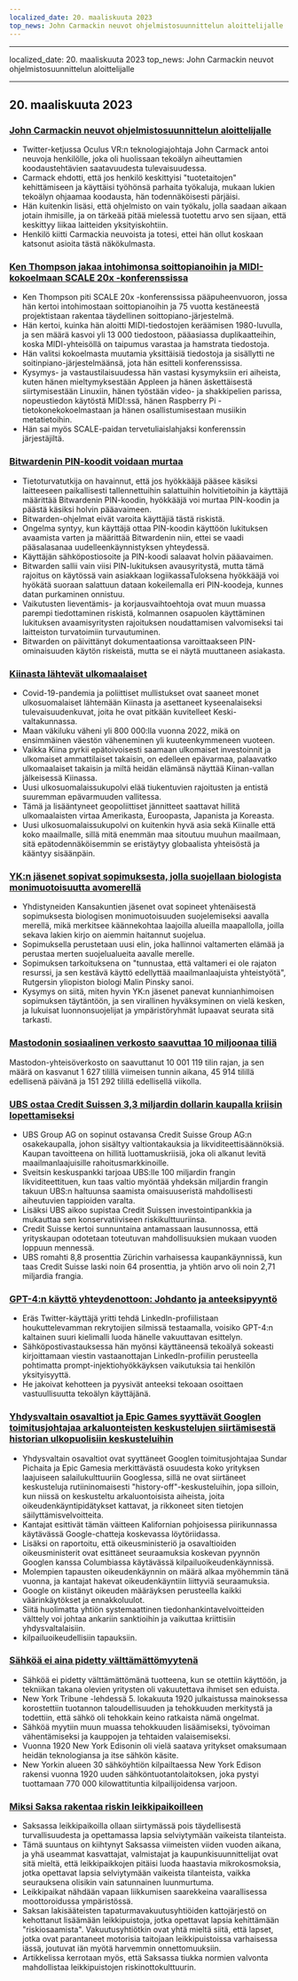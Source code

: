 ```yaml
---
localized_date: 20. maaliskuuta 2023
top_news: John Carmackin neuvot ohjelmistosuunnittelun aloittelijalle
---
```


---

localized_date: 20. maaliskuuta 2023
top_news: John Carmackin neuvot ohjelmistosuunnittelun aloittelijalle

---



<CallToAction />

<Steps>

## 20. maaliskuuta 2023

### [John Carmackin neuvot ohjelmistosuunnittelun aloittelijalle](https://twitter.com/ID_AA_Carmack/status/1637087219591659520?ref=hackernewsgpt.com)

- Twitter-ketjussa Oculus VR:n teknologiajohtaja John Carmack antoi neuvoja henkilölle, joka oli huolissaan tekoälyn aiheuttamien koodaustehtävien saatavuudesta tulevaisuudessa.
- Carmack ehdotti, että jos henkilö keskittyisi "tuotetaitojen" kehittämiseen ja käyttäisi työhönsä parhaita työkaluja, mukaan lukien tekoälyn ohjaamaa koodausta, hän todennäköisesti pärjäisi.
- Hän kuitenkin lisäsi, että ohjelmisto on vain työkalu, jolla saadaan aikaan jotain ihmisille, ja on tärkeää pitää mielessä tuotettu arvo sen sijaan, että keskittyy liikaa laitteiden yksityiskohtiin.
- Henkilö kiitti Carmackia neuvoista ja totesi, ettei hän ollut koskaan katsonut asioita tästä näkökulmasta.

### [Ken Thompson jakaa intohimonsa soittopianoihin ja MIDI-kokoelmaan SCALE 20x -konferenssissa](https://www.youtube.com/watch?v=kaandEt_pKw&ref=hackernewsgpt.com)

- Ken Thompson piti SCALE 20x -konferenssissa pääpuheenvuoron, jossa hän kertoi intohimostaan soittopianoihin ja 75 vuotta kestäneestä projektistaan rakentaa täydellinen soittopiano-järjestelmä.
- Hän kertoi, kuinka hän aloitti MIDI-tiedostojen keräämisen 1980-luvulla, ja sen määrä kasvoi yli 13 000 tiedostoon, pääasiassa duplikaatteihin, koska MIDI-yhteisöllä on taipumus varastaa ja hamstrata tiedostoja.
- Hän valitsi kokoelmasta muutamia yksittäisiä tiedostoja ja sisällytti ne soitinpiano-järjestelmäänsä, jota hän esitteli konferenssissa.
- Kysymys- ja vastaustilaisuudessa hän vastasi kysymyksiin eri aiheista, kuten hänen mieltymyksestään Appleen ja hänen äskettäisestä siirtymisestään Linuxiin, hänen työstään video- ja shakkipelien parissa, nopeustiedon käytöstä MIDI:ssä, hänen Raspberry Pi -tietokonekokoelmastaan ja hänen osallistumisestaan musiikin metatietoihin.
- Hän sai myös SCALE-paidan tervetuliaislahjaksi konferenssin järjestäjiltä.

### [Bitwardenin PIN-koodit voidaan murtaa](https://ambiso.github.io/bitwarden-pin/?ref=hackernewsgpt.com)

- Tietoturvatutkija on havainnut, että jos hyökkääjä pääsee käsiksi laitteeseen paikallisesti tallennettuihin salattuihin holvitietoihin ja käyttäjä määrittää Bitwardenin PIN-koodin, hyökkääjä voi murtaa PIN-koodin ja päästä käsiksi holvin pääavaimeen.
- Bitwarden-ohjelmat eivät varoita käyttäjiä tästä riskistä.
- Ongelma syntyy, kun käyttäjä ottaa PIN-koodin käyttöön lukituksen avaamista varten ja määrittää Bitwardenin niin, ettei se vaadi pääsalasanaa uudelleenkäynnistyksen yhteydessä.
- Käyttäjän sähköpostiosoite ja PIN-koodi salaavat holvin pääavaimen.
- Bitwarden sallii vain viisi PIN-lukituksen avausyritystä, mutta tämä rajoitus on käytössä vain asiakkaan logiikassaTuloksena hyökkääjä voi hyökätä suoraan salattuun dataan kokeilemalla eri PIN-koodeja, kunnes datan purkaminen onnistuu.
- Vaikutusten lieventämis- ja korjausvaihtoehtoja ovat muun muassa parempi tiedottaminen riskistä, kolmannen osapuolen käyttäminen lukituksen avaamisyritysten rajoituksen noudattamisen valvomiseksi tai laitteiston turvatoimiin turvautuminen.
- Bitwarden on päivittänyt dokumentaationsa varoittaakseen PIN-ominaisuuden käytön riskeistä, mutta se ei näytä muuttaneen asiakasta.

### [Kiinasta lähtevät ulkomaalaiset](https://www.persuasion.community/p/leaving-china?ref=hackernewsgpt.com)

- Covid-19-pandemia ja poliittiset mullistukset ovat saaneet monet ulkosuomalaiset lähtemään Kiinasta ja asettaneet kyseenalaiseksi tulevaisuudenkuvat, joita he ovat pitkään kuvitelleet Keski-valtakunnassa.
- Maan väkiluku väheni yli 800 000:lla vuonna 2022, mikä on ensimmäinen väestön väheneminen yli kuuteenkymmeneen vuoteen.
- Vaikka Kiina pyrkii epätoivoisesti saamaan ulkomaiset investoinnit ja ulkomaiset ammattilaiset takaisin, on edelleen epävarmaa, palaavatko ulkomaalaiset takaisin ja miltä heidän elämänsä näyttää Kiinan-vallan jälkeisessä Kiinassa.
- Uusi ulkosuomalaissukupolvi elää tiukentuvien rajoitusten ja entistä suuremman epävarmuuden vallitessa.
- Tämä ja lisääntyneet geopoliittiset jännitteet saattavat hillitä ulkomaalaisten virtaa Amerikasta, Euroopasta, Japanista ja Koreasta.
- Uusi ulkosuomalaissukupolvi on kuitenkin hyvä asia sekä Kiinalle että koko maailmalle, sillä mitä enemmän maa sitoutuu muuhun maailmaan, sitä epätodennäköisemmin se eristäytyy globaalista yhteisöstä ja kääntyy sisäänpäin.

### [YK:n jäsenet sopivat sopimuksesta, jolla suojellaan biologista monimuotoisuutta avomerellä](https://apnews.com/article/un-oceans-biodiversity-treaty-0b024fa07e8c1947236d8b8491ebf92c?ref=hackernewsgpt.com)

- Yhdistyneiden Kansakuntien jäsenet ovat sopineet yhtenäisestä sopimuksesta biologisen monimuotoisuuden suojelemiseksi aavalla merellä, mikä merkitsee käännekohtaa laajoilla alueilla maapallolla, joilla sekava lakien kirjo on aiemmin haitannut suojelua.
- Sopimuksella perustetaan uusi elin, joka hallinnoi valtamerten elämää ja perustaa merten suojelualueita aavalle merelle.
- Sopimuksen tarkoituksena on "tunnustaa, että valtameri ei ole rajaton resurssi, ja sen kestävä käyttö edellyttää maailmanlaajuista yhteistyötä", Rutgersin yliopiston biologi Malin Pinsky sanoi.
- Kysymys on siitä, miten hyvin YK:n jäsenet panevat kunnianhimoisen sopimuksen täytäntöön, ja sen virallinen hyväksyminen on vielä kesken, ja lukuisat luonnonsuojelijat ja ympäristöryhmät lupaavat seurata sitä tarkasti.

### [Mastodonin sosiaalinen verkosto saavuttaa 10 miljoonaa tiliä](https://mastodon.social/@mastodonusercount/110051957865629817?ref=hackernewsgpt.com)

Mastodon-yhteisöverkosto on saavuttanut 10 001 119 tilin rajan, ja sen määrä on kasvanut 1 627 tilillä viimeisen tunnin aikana, 45 914 tilillä edellisenä päivänä ja 151 292 tilillä edellisellä viikolla.

### [UBS ostaa Credit Suissen 3,3 miljardin dollarin kaupalla kriisin lopettamiseksi](https://www.bloomberg.com/news/articles/2023-03-19/ubs-agrees-to-buy-credit-suisse-in-historic-deal-to-end-crisis?ref=hackernewsgpt.com)

- UBS Group AG on sopinut ostavansa Credit Suisse Group AG:n osakekaupalla, johon sisältyy valtiontakauksia ja likviditeettisäännöksiä. Kaupan tavoitteena on hillitä luottamuskriisiä, joka oli alkanut levitä maailmanlaajuisille rahoitusmarkkinoille.
- Sveitsin keskuspankki tarjoaa UBS:lle 100 miljardin frangin likviditeettituen, kun taas valtio myöntää yhdeksän miljardin frangin takuun UBS:n haltuunsa saamista omaisuuseristä mahdollisesti aiheutuvien tappioiden varalta.
- Lisäksi UBS aikoo supistaa Credit Suissen investointipankkia ja mukauttaa sen konservatiiviseen riskikulttuuriinsa.
- Credit Suisse kertoi sunnuntaina antamassaan lausunnossa, että yrityskaupan odotetaan toteutuvan mahdollisuuksien mukaan vuoden loppuun mennessä.
- UBS romahti 8,8 prosenttia Zürichin varhaisessa kaupankäynnissä, kun taas Credit Suisse laski noin 64 prosenttia, ja yhtiön arvo oli noin 2,71 miljardia frangia.

### [GPT-4:n käyttö yhteydenottoon: Johdanto ja anteeksipyyntö](https://twitter.com/brdskggs/status/1637114268876144640?ref=hackernewsgpt.com)

- Eräs Twitter-käyttäjä yritti tehdä LinkedIn-profiilistaan houkuttelevamman rekrytoijien silmissä testaamalla, voisiko GPT-4:n kaltainen suuri kielimalli luoda hänelle vakuuttavan esittelyn.
- Sähköpostivastauksessa hän myönsi käyttäneensä tekoälyä sokeasti kirjoittamaan viestin vastaanottajan LinkedIn-profiilin perusteella pohtimatta prompt-injektiohyökkäyksen vaikutuksia tai henkilön yksityisyyttä.
- He jakoivat kehotteen ja pyysivät anteeksi tekoaan osoittaen vastuullisuutta tekoälyn käyttäjänä.

### [Yhdysvaltain osavaltiot ja Epic Games syyttävät Googlen toimitusjohtajaa arkaluonteisten keskustelujen siirtämisestä historian ulkopuolisiin keskusteluihin](http://www.fosspatents.com/2023/03/us-states-epic-games-others-accuse.html?ref=hackernewsgpt.com)

- Yhdysvaltain osavaltiot ovat syyttäneet Googlen toimitusjohtajaa Sundar Pichaita ja Epic Gamesia merkittävästä osuudesta koko yrityksen laajuiseen salailukulttuuriin Googlessa, sillä ne ovat siirtäneet keskusteluja rutiininomaisesti "history-off"-keskusteluihin, jopa silloin, kun niissä on keskusteltu arkaluontoisista aiheista, joita oikeudenkäyntipidätykset kattavat, ja rikkoneet siten tietojen säilyttämisvelvoitteita.
- Kantajat esittivät tämän väitteen Kalifornian pohjoisessa piirikunnassa käytävässä Google-chatteja koskevassa löytöriidassa.
- Lisäksi on raportoitu, että oikeusministeriö ja osavaltioiden oikeusministerit ovat esittäneet seuraamuksia koskevan pyynnön Googlen kanssa Columbiassa käytävässä kilpailuoikeudenkäynnissä.
- Molempien tapausten oikeudenkäynnin on määrä alkaa myöhemmin tänä vuonna, ja kantajat hakevat oikeudenkäyntiin liittyviä seuraamuksia.
- Google on kiistänyt oikeuden määräyksen perusteella kaikki väärinkäytökset ja ennakkoluulot.
- Siitä huolimatta yhtiön systemaattinen tiedonhankintavelvoitteiden välttely voi johtaa ankariin sanktioihin ja vaikuttaa kriittisiin yhdysvaltalaisiin.
- kilpailuoikeudellisiin tapauksiin.

### [Sähköä ei aina pidetty välttämättömyytenä](https://www.smithsonianmag.com/smart-news/people-had-to-be-convinced-of-the-usefulness-of-electricity-21221094/?ref=hackernewsgpt.com)

- Sähköä ei pidetty välttämättömänä tuotteena, kun se otettiin käyttöön, ja tekniikan takana olevien yritysten oli vakuutettava ihmiset sen eduista.
- New York Tribune -lehdessä 5. lokakuuta 1920 julkaistussa mainoksessa korostettiin tuotannon taloudellisuuden ja tehokkuuden merkitystä ja todettiin, että sähkö oli tehokkain keino ratkaista nämä ongelmat.
- Sähköä myytiin muun muassa tehokkuuden lisäämiseksi, työvoiman vähentämiseksi ja kauppojen ja tehtaiden valaisemiseksi.
- Vuonna 1920 New York Edisonin oli vielä saatava yritykset omaksumaan heidän teknologiansa ja itse sähkön käsite.
- New Yorkin alueen 30 sähköyhtiön kilpailtaessa New York Edison rakensi vuonna 1920 uuden sähköntuotantolaitoksen, joka pystyi tuottamaan 770 000 kilowattituntia kilpailijoidensa varjoon.

### [Miksi Saksa rakentaa riskin leikkipaikoilleen](https://www.theguardian.com/world/2021/oct/24/why-germany-is-building-risk-into-its-playgrounds?ref=hackernewsgpt.com)

- Saksassa leikkipaikoilla ollaan siirtymässä pois täydellisestä turvallisuudesta ja opettamassa lapsia selviytymään vaikeista tilanteista.
- Tämä suuntaus on kiihtynyt Saksassa viimeisten viiden vuoden aikana, ja yhä useammat kasvattajat, valmistajat ja kaupunkisuunnittelijat ovat sitä mieltä, että leikkipaikkojen pitäisi luoda haastavia mikrokosmoksia, jotka opettavat lapsia selviytymään vaikeista tilanteista, vaikka seurauksena olisikin vain satunnainen luunmurtuma.
- Leikkipaikat nähdään vapaan liikkumisen saarekkeina vaarallisessa moottoroidussa ympäristössä.
- Saksan lakisääteisten tapaturmavakuutusyhtiöiden kattojärjestö on kehottanut lisäämään leikkipuistoja, jotka opettavat lapsia kehittämään "riskiosaamista". Vakuutusyhtiötkin ovat yhtä mieltä siitä, että lapset, jotka ovat parantaneet motorisia taitojaan leikkipuistoissa varhaisessa iässä, joutuvat iän myötä harvemmin onnettomuuksiin.
- Artikkelissa kerrotaan myös, että Saksassa tiukka normien valvonta mahdollistaa leikkipuistojen riskinottokulttuurin.

</Steps>
